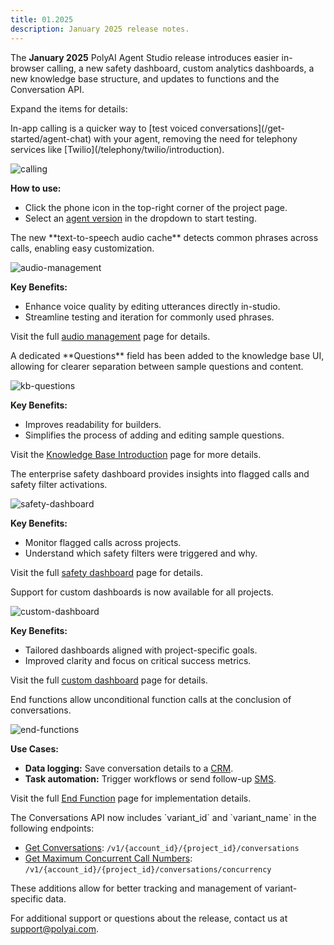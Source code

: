 ```yaml
---
title: 01.2025
description: January 2025 release notes.
---
```


The **January 2025** PolyAI Agent Studio release introduces easier in-browser calling, a new safety dashboard, custom analytics dashboards,
a new knowledge base structure, and updates to functions and the Conversation API.

Expand the items for details:

<AccordionGroup>

<Accordion title="In-app calling" icon="phone">
In-app calling is a quicker way to [test voiced conversations](/get-started/agent-chat) with your agent, removing the need for telephony services like [Twilio](/telephony/twilio/introduction).

![calling](/images/release-notes/2511/in-app-calling.png)

**How to use:**
- Click the phone icon <Icon icon="phone" size={24} /> in the top-right corner of the project page.
- Select an [agent version](/environments-and-versions/introduction) in the dropdown to start testing.

</Accordion>

<Accordion title="Audio management" icon="volume">
The new **text-to-speech audio cache** detects common phrases across calls, enabling easy customization.

![audio-management](/images/release-notes/2511/audio-management.png)

**Key Benefits:**
- Enhance voice quality by editing utterances directly in-studio.
- Streamline testing and iteration for commonly used phrases.

Visit the full [audio management](/audio-management/introduction) page for details.

</Accordion>

<Accordion title="Knowledge base structure" icon="book">
A dedicated **Questions** field has been added to the knowledge base UI, allowing for clearer separation between sample questions and content.

![kb-questions](/images/release-notes/2511/sample-questions.png)

**Key Benefits:**
- Improves readability for builders.
- Simplifies the process of adding and editing sample questions.

Visit the [Knowledge Base Introduction](/knowledge-base/introduction) page for more details.

</Accordion>

<Accordion title="Safety dashboard" icon="shield">
The enterprise safety dashboard provides insights into flagged calls and safety filter activations.

![safety-dashboard](/images/release-notes/2511/safety-dashboard-notes.png)

**Key Benefits:**
- Monitor flagged calls across projects.
- Understand which safety filters were triggered and why.

Visit the full [safety dashboard](/analytics/dashboards/safety) page for details.

</Accordion>

<Accordion title="Custom dashboards" icon="chart-bar">
Support for custom dashboards is now available for all projects.

![custom-dashboard](/images/custom-dashboard-2.png)

**Key Benefits:**
- Tailored dashboards aligned with project-specific goals.
- Improved clarity and focus on critical success metrics.

Visit the full [custom dashboard](/analytics/dashboards/custom) page for details.

</Accordion>

<Accordion title="End functions" icon="hourglass-end">
End functions allow unconditional function calls at the conclusion of conversations.

![end-functions](/images/release-notes/2511/end-functions.png)

**Use Cases:**
- **Data logging:** Save conversation details to a [CRM](/integrations/introduction).
- **Task automation:** Trigger workflows or send follow-up [SMS](/sms/introduction).

Visit the full [End Function](/function/end-function) page for implementation details.

</Accordion>

<Accordion title="Variants in the Conversations API" icon="code">
The Conversations API now includes `variant_id` and `variant_name` in the following endpoints:

- [Get Conversations](/api-reference/conversations/endpoint/get-conversation): `/v1/{account_id}/{project_id}/conversations`
- [Get Maximum Concurrent Call Numbers](/api-reference/conversations/endpoint/get-max-concurrent): `/v1/{account_id}/{project_id}/conversations/concurrency`

These additions allow for better tracking and management of variant-specific data.

</Accordion>

</AccordionGroup>

For additional support or questions about the release, contact us at [support@polyai.com](mailto:support@polyai.com).